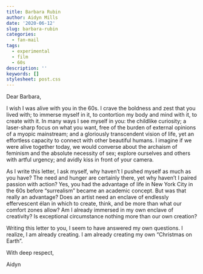 ```yaml
---
title: Barbara Rubin
author: Aidyn Mills
date: '2020-06-12'
slug: barbara-rubin
categories:
  - fan-mail
tags:
  - experimental
  - film
  - 60s
description: ''
keywords: []
stylesheet: post.css
---
```


Dear Barbara,

I wish I was alive with you in the 60s. I crave the boldness and zest that you lived with; to immerse myself in it, to contortion my body and mind with it, to create with it. In many ways I see myself in you: the childlike curiosity; a laser-sharp focus on what you want, free of the burden of external opinions of a myopic mainstream; and a gloriously transcendent vision of life, yet an effortless capacity to connect with other beautiful humans. I imagine if we were alive together today, we would converse about the archaism of feminism and the absolute necessity of sex; explore ourselves and others with artful urgency; and avidly kiss in front of your camera.

As I write this letter, I ask myself, why haven’t I pushed myself as much as you have? The need and hunger are certainly there, yet why haven’t I paired passion with action? Yes, you had the advantage of life in New York City in the 60s before “surrealism” became an academic concept. But was that really an advantage? Does an artist need an enclave of endlessly effervescent élan in which to create, think, and be more than what our comfort zones allow? Am I already immersed in my own enclave of creativity? Is exceptional circumstance nothing more than our own creation? 

Writing this letter to you, I seem to have answered my own questions. I realize, I am already creating. I am already creating my own "Christmas on Earth".



With deep respect,

Aidyn
